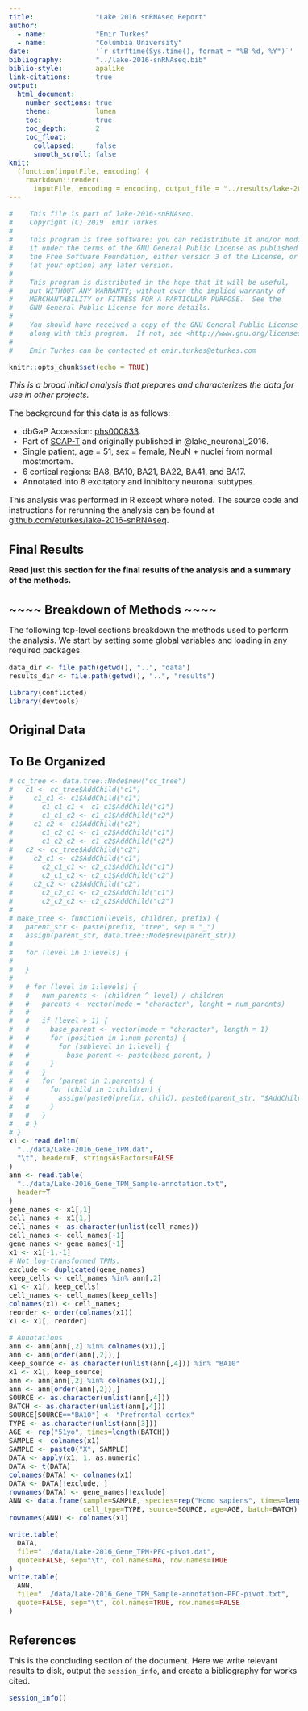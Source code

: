 ```yaml
---
title:               "Lake 2016 snRNAseq Report"
author:
  - name:            "Emir Turkes"
  - name:            "Columbia University"
date:                '`r strftime(Sys.time(), format = "%B %d, %Y")`'
bibliography:        "../lake-2016-snRNAseq.bib"
biblio-style:        apalike
link-citations:      true
output:
  html_document:
    number_sections: true
    theme:           lumen
    toc:             true
    toc_depth:       2
    toc_float:
      collapsed:     false
      smooth_scroll: false
knit:
  (function(inputFile, encoding) {
    rmarkdown::render(
      inputFile, encoding = encoding, output_file = "../results/lake-2016-snRNAseq-report.html")})
---
```


```r
#    This file is part of lake-2016-snRNAseq.
#    Copyright (C) 2019  Emir Turkes
#
#    This program is free software: you can redistribute it and/or modify
#    it under the terms of the GNU General Public License as published by
#    the Free Software Foundation, either version 3 of the License, or
#    (at your option) any later version.
#
#    This program is distributed in the hope that it will be useful,
#    but WITHOUT ANY WARRANTY; without even the implied warranty of
#    MERCHANTABILITY or FITNESS FOR A PARTICULAR PURPOSE.  See the
#    GNU General Public License for more details.
#
#    You should have received a copy of the GNU General Public License
#    along with this program.  If not, see <http://www.gnu.org/licenses/>.
#
#    Emir Turkes can be contacted at emir.turkes@eturkes.com

knitr::opts_chunk$set(echo = TRUE)
```

<style type="text/css">
body {font-size: 16px;}
h1.title {font-size: 35px;}
h1 {font-size: 24px;}
h2 {font-size: 22px;}
h3 {font-size: 20px;}
.toc-content {padding-left: 0px; padding-right: 0px;}
div.tocify {width: 100%;}
.tocify-subheader .tocify-item {font-size: 0.95em; padding-left: 25px; text-indent: 0;}
div.main-container {max-width: none; width: 100%;}
</style>

*This is a broad initial analysis that prepares and characterizes the data for use in other projects.*

The background for this data is as follows:

- dbGaP Accession: [phs000833](https://www.ncbi.nlm.nih.gov/projects/gap/cgi-bin/study.cgi?study_id=phs000833.v7.p1).
- Part of [SCAP-T](https://www.scap-t.org/) and originally published in @lake_neuronal_2016.
- Single patient, age = 51, sex = female, NeuN + nuclei from normal mostmortem.
- 6 cortical regions: BA8, BA10, BA21, BA22, BA41, and BA17.
- Annotated into 8 excitatory and inhibitory neuronal subtypes.

This analysis was performed in R except where noted.
The source code and instructions for rerunning the analysis can be found at [github.com/eturkes/lake-2016-snRNAseq](https://github.com/eturkes/lake-2016-snRNAseq).

# Final Results

**Read just this section for the final results of the analysis and a summary of the methods.**

# ~~~~ Breakdown of Methods ~~~~ {-}

The following top-level sections breakdown the methods used to perform the analysis.
We start by setting some global variables and loading in any required packages.

```r
data_dir <- file.path(getwd(), "..", "data")
results_dir <- file.path(getwd(), "..", "results")
```

```r
library(conflicted)
library(devtools)
```

# Original Data

# To Be Organized

```r
# cc_tree <- data.tree::Node$new("cc_tree")
#   c1 <- cc_tree$AddChild("c1")
#     c1_c1 <- c1$AddChild("c1")
#       c1_c1_c1 <- c1_c1$AddChild("c1")
#       c1_c1_c2 <- c1_c1$AddChild("c2")
#     c1_c2 <- c1$AddChild("c2")
#       c1_c2_c1 <- c1_c2$AddChild("c1")
#       c1_c2_c2 <- c1_c2$AddChild("c2")
#   c2 <- cc_tree$AddChild("c2")
#     c2_c1 <- c2$AddChild("c1")
#       c2_c1_c1 <- c2_c1$AddChild("c1")
#       c2_c1_c2 <- c2_c1$AddChild("c2")
#     c2_c2 <- c2$AddChild("c2")
#       c2_c2_c1 <- c2_c2$AddChild("c1")
#       c2_c2_c2 <- c2_c2$AddChild("c2")
# 
# make_tree <- function(levels, children, prefix) {
#   parent_str <- paste(prefix, "tree", sep = "_")
#   assign(parent_str, data.tree::Node$new(parent_str))
#   
#   for (level in 1:levels) {
#     
#   }
#   
#   # for (level in 1:levels) {
#   #   num_parents <- (children ^ level) / children
#   #   parents <- vector(mode = "character", lenght = num_parents)
#   # 
#   #   if (level > 1) {
#   #     base_parent <- vector(mode = "character", length = 1)
#   #     for (position in 1:num_parents) {
#   #       for (sublevel in 1:level) {
#   #         base_parent <- paste(base_parent, )
#   #     }
#   #   }
#   #   for (parent in 1:parents) {
#   #     for (child in 1:children) {
#   #       assign(paste0(prefix, child), paste0(parent_str, "$AddChild"))
#   #     }
#   #   }
#   # }
# }
x1 <- read.delim(
  "../data/Lake-2016_Gene_TPM.dat",
  "\t", header=F, stringsAsFactors=FALSE
)
ann <- read.table(
  "../data/Lake-2016_Gene_TPM_Sample-annotation.txt",
  header=T
)
gene_names <- x1[,1]
cell_names <- x1[1,]
cell_names <- as.character(unlist(cell_names))
cell_names <- cell_names[-1]
gene_names <- gene_names[-1]
x1 <- x1[-1,-1]
# Not log-transformed TPMs.
exclude <- duplicated(gene_names)
keep_cells <- cell_names %in% ann[,2]
x1 <- x1[, keep_cells]
cell_names <- cell_names[keep_cells]
colnames(x1) <- cell_names;
reorder <- order(colnames(x1))
x1 <- x1[, reorder]

# Annotations
ann <- ann[ann[,2] %in% colnames(x1),]
ann <- ann[order(ann[,2]),]
keep_source <- as.character(unlist(ann[,4])) %in% "BA10"
x1 <- x1[, keep_source]
ann <- ann[ann[,2] %in% colnames(x1),]
ann <- ann[order(ann[,2]),]
SOURCE <- as.character(unlist(ann[,4]))
BATCH <- as.character(unlist(ann[,4]))
SOURCE[SOURCE=="BA10"] <- "Prefrontal cortex"
TYPE <- as.character(unlist(ann[3]))
AGE <- rep("51yo", times=length(BATCH))
SAMPLE <- colnames(x1)
SAMPLE <- paste0("X", SAMPLE)
DATA <- apply(x1, 1, as.numeric)
DATA <- t(DATA)
colnames(DATA) <- colnames(x1)
DATA <- DATA[!exclude, ]
rownames(DATA) <- gene_names[!exclude]
ANN <- data.frame(sample=SAMPLE, species=rep("Homo sapiens", times=length(TYPE)),
                  cell_type=TYPE, source=SOURCE, age=AGE, batch=BATCH)
rownames(ANN) <- colnames(x1)

write.table(
  DATA,
  file="../data/Lake-2016_Gene_TPM-PFC-pivot.dat",
  quote=FALSE, sep="\t", col.names=NA, row.names=TRUE
)
write.table(
  ANN,
  file="../data/Lake-2016_Gene_TPM_Sample-annotation-PFC-pivot.txt",
  quote=FALSE, sep="\t", col.names=TRUE, row.names=FALSE
)
```

# References

This is the concluding section of the document.
Here we write relevant results to disk, output the `session_info`, and create a bibliography for works cited.

```r
session_info()
```
